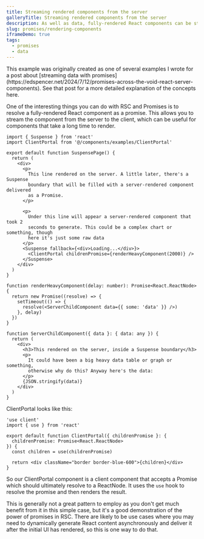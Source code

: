 ```yaml
---
title: Streaming rendered components from the server
galleryTitle: Streaming rendered components from the server
description: As well as data, fully-rendered React components can be streamed as promises
slug: promises/rendering-components
iframeDemo: true
tags:
  - promises
  - data
---
```


<Callout type="note">
  This example was originally created as one of several examples I wrote for a
  post about [streaming data with
  promises](https://edspencer.net/2024/7/12/promises-across-the-void-react-server-components).
  See that post for a more detailed explanation of the concepts here.
</Callout>

One of the interesting things you can do with RSC and Promises is to resolve a fully-rendered React component as a promise. This allows you to stream the component from the server to the client, which can be useful for components that take a long time to render.

```page.tsx
import { Suspense } from 'react'
import ClientPortal from '@/components/examples/ClientPortal'

export default function SuspensePage() {
  return (
    <div>
      <p>
        This line rendered on the server. A little later, there's a Suspense
        boundary that will be filled with a server-rendered component delivered
        as a Promise.
      </p>

      <p>
        Under this line will appear a server-rendered component that took 2
        seconds to generate. This could be a complex chart or something, though
        here it's just some raw data
      </p>
      <Suspense fallback={<div>Loading...</div>}>
        <ClientPortal childrenPromise={renderHeavyComponent(2000)} />
      </Suspense>
    </div>
  )
}

function renderHeavyComponent(delay: number): Promise<React.ReactNode> {
  return new Promise((resolve) => {
    setTimeout(() => {
      resolve(<ServerChildComponent data={{ some: 'data' }} />)
    }, delay)
  })
}

function ServerChildComponent({ data }: { data: any }) {
  return (
    <div>
      <h3>This rendered on the server, inside a Suspense boundary</h3>
      <p>
        It could have been a big heavy data table or graph or something,
        otherwise why do this? Anyway here's the data:
      </p>
      {JSON.stringify(data)}
    </div>
  )
}
```

ClientPortal looks like this:

```ClientPortal.tsx
'use client'
import { use } from 'react'

export default function ClientPortal({ childrenPromise }: {
  childrenPromise: Promise<React.ReactNode>
}) {
  const children = use(childrenPromise)

  return <div className="border border-blue-600">{children}</div>
}
```

So our ClientPortal component is a client component that accepts a Promise which should ultimately resolve to a ReactNode. It uses the `use` hook to resolve the promise and then renders the result.

This is generally not a great pattern to employ as you don't get much benefit from it in this simple case, but it's a good demonstration of the power of promises in RSC. There are likely to be use cases where you may need to dynamically generate React content asynchronously and deliver it after the initial UI has rendered, so this is one way to do that.
